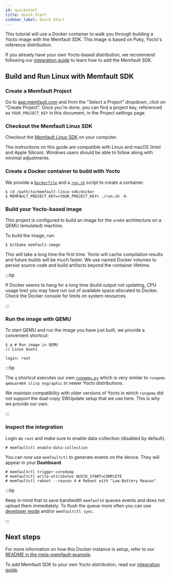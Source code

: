 ```yaml
---
id: quickstart
title: Quick Start
sidebar_label: Quick Start
---
```



This tutorial will use a Docker container to walk you through building a Yocto
image with the Memfault SDK. This image is based on Poky, Yocto's reference
distribution.

If you already have your own Yocto-based distribution, we recommend following
our [integration guide][integration-guide] to learn how to add the Memfault SDK.

[integration-guide]: /docs/linux/integration-guide/

## Build and Run Linux with Memfault SDK

### Create a Memfault Project

Go to [app.memfault.com](https://app.memfault.com) and from the "Select a
Project" dropdown, click on "Create Project". Once you're done, you can find a
project key, referenced as `YOUR_PROJECT_KEY` in this document, in the Project
settings page.

### Checkout the Memfault Linux SDK

Checkout the [Memfault Linux SDK][sdk] on your computer.

The instructions on this guide are compatible with Linux and macOS (Intel and
Apple Silicon). Windows users should be able to follow along with minimal
adjustments.

[sdk]: https://github.com/memfault/memfault-linux-sdk/blob/-/

### Create a Docker container to build with Yocto

We provide a [`Dockerfile`][dockerfile] and a [`run.sh`][run.sh] script to
create a container.

```
$ cd /path/to/memfault-linux-sdk/docker
$ MEMFAULT_PROJECT_KEY=<YOUR_PROJECT_KEY> ./run.sh -b
```

### Build your Yocto-based image

This project is configured to build an image for the `arm64` architecture on a
QEMU (emulated) machine.

To build the image, run:

```
$ bitbake memfault-image
```

This will take a long time the first time. Yocto will cache compilation results
and future builds will be much faster. We use named Docker volumes to persist
source code and build artifacts beyond the container lifetime.

:::tip

If Docker seems to hang for a long time (build output not updating, CPU usage
low) you may have run out of available space allocated to Docker. Check the
Docker console for limits on system resources.

:::

[dockerfile]:
  https://github.com/memfault/memfault-linux-sdk/blob/-/docker/Dockerfile
[run.sh]: https://github.com/memfault/memfault-linux-sdk/blob/-/docker/run.sh

### Run the image with QEMU

To start QEMU and run the image you have just built, we provide a convenient
shortcut:

```
$ q # Run image in QEMU
// Linux boots

login: root
```

:::tip

The `q` shortcut executes our own [`runqemu.py`][runqemu] which is very similar
to `runqemu qemuarm64 slirp nographic` in newer Yocto distributions.

We maintain compatibility with older versions of Yocto in which `runqemu` did
not support the dual-copy SWUpdate setup that we use here. This is why we
provide our own.

:::

[runqemu]:
  https://github.com/memfault/memfault-linux-sdk/blob/-/test-scripts/runqemu.py

### Inspect the integration

Login as `root` and make sure to enable data-collection (disabled by default).

```
# memfaultctl enable-data-collection
```

You can now use `memfaultctl` to generate events on the device. They will appear
in your&nbsp;<ProjectMagicLink path="/"><b>Dashboard</b></ProjectMagicLink>.

```
# memfaultctl trigger-coredump
# memfaultctl write-attributes QUICK_START=COMPLETE
# memfaultctl reboot --reason 4 # Reboot with "Low-Battery Reason"
```

:::tip

Keep in mind that to save bandwidth `memfaultd` queues events and does not
upload them immediately. To flush the queue more often you can use [developer
mode][developer-mode] and/or `memfaultctl sync`.

:::

[developer-mode]: /docs/linux/reference-memfaultctl-cli#developer-mode

## Next steps

For more information on how this Docker instance is setup, refer to our [README
in the meta-memfault-example][readme-docker].

To add Memfault SDK to your own Yocto distribution, read our [integration
guide][integration-guide].

[readme-docker]:
  https://github.com/memfault/memfault-linux-sdk/blob/-/meta-memfault-example
[integration-guide]: /docs/linux/integration-guide
